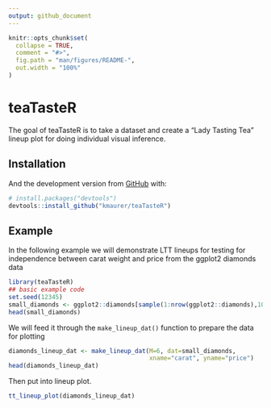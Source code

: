 ```yaml
---
output: github_document
---
```


<!-- README.md is generated from README.Rmd. Please edit that file -->

```r
knitr::opts_chunk$set(
  collapse = TRUE,
  comment = "#>",
  fig.path = "man/figures/README-",
  out.width = "100%"
)
```
# teaTasteR

<!-- badges: start -->
<!-- badges: end -->

The goal of teaTasteR is to take a dataset and create a "Lady Tasting Tea" lineup plot 
for doing individual visual inference.

## Installation

And the development version from [GitHub](https://github.com/) with:

``` r
# install.packages("devtools")
devtools::install_github("kmaurer/teaTasteR")
```
## Example

In the following example we will demonstrate LTT lineups for testing for independence
between carat weight and price from the ggplot2 diamonds data

```r
library(teaTasteR)
## basic example code
set.seed(12345)
small_diamonds <- ggplot2::diamonds[sample(1:nrow(ggplot2::diamonds),100),]
head(small_diamonds)
```

We will feed it through the `make_lineup_dat()` function to prepare the data for plotting

```r
diamonds_lineup_dat <- make_lineup_dat(M=6, dat=small_diamonds,
                                       xname="carat", yname="price")
head(diamonds_lineup_dat)
```

Then put into lineup plot. 

```r
tt_lineup_plot(diamonds_lineup_dat)
```
